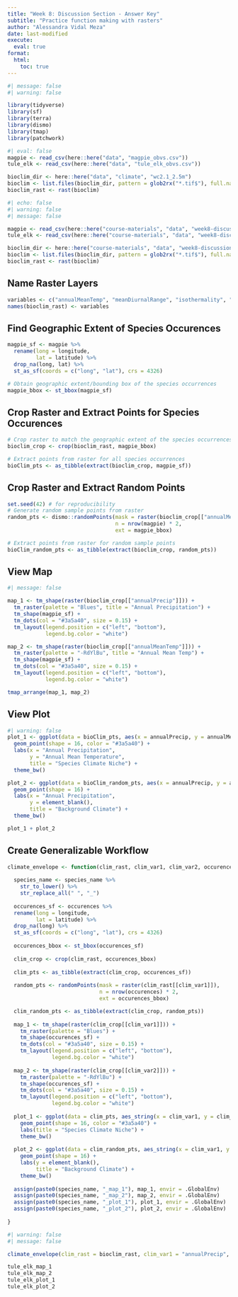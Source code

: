 ```yaml
---
title: "Week 8: Discussion Section - Answer Key"
subtitle: "Practice function making with rasters"
author: "Alessandra Vidal Meza"
date: last-modified
execute: 
  eval: true
format:
  html:
    toc: true
---
```


```r
#| message: false
#| warning: false

library(tidyverse)
library(sf)
library(terra)
library(dismo)
library(tmap)
library(patchwork)
```

```r
#| eval: false
magpie <- read_csv(here::here("data", "magpie_obvs.csv"))
tule_elk <- read_csv(here::here("data", "tule_elk_obvs.csv"))

bioclim_dir <- here::here("data", "climate", "wc2.1_2.5m")
bioclim <- list.files(bioclim_dir, pattern = glob2rx("*.tif$"), full.names = TRUE)
bioclim_rast <- rast(bioclim)
```

```r
#| echo: false
#| warning: false
#| message: false

magpie <- read_csv(here::here("course-materials", "data", "week8-discussion", "magpie_obvs.csv"))
tule_elk <- read_csv(here::here("course-materials", "data", "week8-discussion", "tule_elk_obvs.csv"))

bioclim_dir <- here::here("course-materials", "data", "week8-discussion", "climate", "wc2.1_2.5m")
bioclim <- list.files(bioclim_dir, pattern = glob2rx("*.tif$"), full.names = TRUE)
bioclim_rast <- rast(bioclim)
```

## Name Raster Layers

```r
variables <- c("annualMeanTemp", "meanDiurnalRange", "isothermality", "tempSeasonality", "maxTempWarmMonth", "maxTempColdMonth", "tempAnnualRange", "meanTempWetQ", "meanTempDryQ", "meanTempWarmQ", "meanTempColdQ", "annualPrecip", "precipWetMonth", "precipDryMonth", "precipSeasonality", "precipWetQ", "precipDryQ", "precipWarmQ", "precipColdQ")
names(bioclim_rast) <- variables
```

## Find Geographic Extent of Species Occurences

```r
magpie_sf <- magpie %>%
  rename(long = longitude,
         lat = latitude) %>%
  drop_na(long, lat) %>%
  st_as_sf(coords = c("long", "lat"), crs = 4326)
```

```r
# Obtain geographic extent/bounding box of the species occurrences
magpie_bbox <- st_bbox(magpie_sf)
```

## Crop Raster and Extract Points for Species Occurences

```r
# Crop raster to match the geographic extent of the species occurrences
bioclim_crop <- crop(bioclim_rast, magpie_bbox)
```

```r
# Extract points from raster for all species occurrences
bioClim_pts <- as_tibble(extract(bioclim_crop, magpie_sf))
```

## Crop Raster and Extract Random Points

```r
set.seed(42) # for reproducibility
# Generate random sample points from raster
random_pts <- dismo::randomPoints(mask = raster(bioclim_crop[["annualMeanTemp"]]),
                                  n = nrow(magpie) * 2,
                                  ext = magpie_bbox)
```

```r
# Extract points from raster for random sample points
bioClim_random_pts <- as_tibble(extract(bioclim_crop, random_pts))
```

## View Map

```r
#| message: false

map_1 <- tm_shape(raster(bioclim_crop[["annualPrecip"]])) +
  tm_raster(palette = "Blues", title = "Annual Precipitation") +
  tm_shape(magpie_sf) +
  tm_dots(col = "#3a5a40", size = 0.15) +
  tm_layout(legend.position = c("left", "bottom"),
            legend.bg.color = "white")

map_2 <- tm_shape(raster(bioclim_crop[["annualMeanTemp"]])) +
  tm_raster(palette = "-RdYlBu", title = "Annual Mean Temp") +
  tm_shape(magpie_sf) +
  tm_dots(col = "#3a5a40", size = 0.15) +
  tm_layout(legend.position = c("left", "bottom"),
            legend.bg.color = "white")

tmap_arrange(map_1, map_2)
```

## View Plot

```r
#| warning: false
plot_1 <- ggplot(data = bioClim_pts, aes(x = annualPrecip, y = annualMeanTemp)) +
  geom_point(shape = 16, color = "#3a5a40") +
  labs(x = "Annual Precipitation",
       y = "Annual Mean Temperature", 
       title = "Species Climate Niche") +
  theme_bw()

plot_2 <- ggplot(data = bioClim_random_pts, aes(x = annualPrecip, y = annualMeanTemp)) +
  geom_point(shape = 16) +
  labs(x = "Annual Precipitation",
       y = element_blank(), 
       title = "Background Climate") +
  theme_bw()

plot_1 + plot_2
```

## Create Generalizable Workflow

```r
climate_envelope <- function(clim_rast, clim_var1, clim_var2, occurences, species_name){
  
  species_name <- species_name %>%
    str_to_lower() %>%
    str_replace_all(" ", "_")
  
  occurences_sf <- occurences %>%
  rename(long = longitude,
         lat = latitude) %>%
  drop_na(long) %>%
  st_as_sf(coords = c("long", "lat"), crs = 4326)
  
  occurences_bbox <- st_bbox(occurences_sf)
  
  clim_crop <- crop(clim_rast, occurences_bbox)
  
  clim_pts <- as_tibble(extract(clim_crop, occurences_sf))
  
  random_pts <- randomPoints(mask = raster(clim_rast[[clim_var1]]),
                             n = nrow(occurences) * 2,
                             ext = occurences_bbox)

  clim_random_pts <- as_tibble(extract(clim_crop, random_pts))
  
  map_1 <- tm_shape(raster(clim_crop[[clim_var1]])) +
    tm_raster(palette = "Blues") +
    tm_shape(occurences_sf) +
    tm_dots(col = "#3a5a40", size = 0.15) +
    tm_layout(legend.position = c("left", "bottom"),
              legend.bg.color = "white")
  
  map_2 <- tm_shape(raster(clim_crop[[clim_var2]])) +
    tm_raster(palette = "-RdYlBu") +
    tm_shape(occurences_sf) +
    tm_dots(col = "#3a5a40", size = 0.15) +
    tm_layout(legend.position = c("left", "bottom"),
              legend.bg.color = "white")
  
  plot_1 <- ggplot(data = clim_pts, aes_string(x = clim_var1, y = clim_var2)) +
    geom_point(shape = 16, color = "#3a5a40") +
    labs(title = "Species Climate Niche") +
    theme_bw()
  
  plot_2 <- ggplot(data = clim_random_pts, aes_string(x = clim_var1, y = clim_var2)) +
    geom_point(shape = 16) +
    labs(y = element_blank(), 
         title = "Background Climate") +
    theme_bw()
  
  assign(paste0(species_name, "_map_1"), map_1, envir = .GlobalEnv)
  assign(paste0(species_name, "_map_2"), map_2, envir = .GlobalEnv)
  assign(paste0(species_name, "_plot_1"), plot_1, envir = .GlobalEnv)
  assign(paste0(species_name, "_plot_2"), plot_2, envir = .GlobalEnv)
  
}
```

```r
#| warning: false
#| message: false

climate_envelope(clim_rast = bioclim_rast, clim_var1 = "annualPrecip", clim_var2 = "annualMeanTemp", occurences = tule_elk, species_name = "Tule Elk")

tule_elk_map_1
tule_elk_map_2
tule_elk_plot_1
tule_elk_plot_2
```

